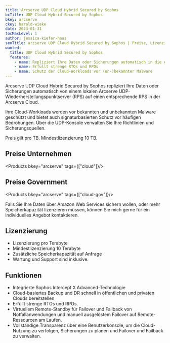 ```yaml
---
title: Arcserve UDP Cloud Hybrid Secured by Sophos
bcTitle: UDP Cloud Hybrid Secured by Sophos
bkey: arcserve
ckey: harald-wieke
date: 2023-01-31
tocMaxLevel: 1
author: jessica-kiefer-haas
seoTitle: arcserve UDP Cloud Hybrid Secured by Sophos | Preise, Lizenzierung, Subscription
wanted:
  title: UDP Cloud Hybrid Secured by Sophos
  features:
    - name: Repliziert Ihre Daten oder Sicherungen automatisch in die Arcserve Cloud
    - name: Erfüllt strenge RTOs und RPOs
    - name: Schutz der Cloud-Workloads vor (un-)bekannter Malware
---
```




<Intro>

Arcserve UDP Cloud Hybrid Secured by Sophos repliziert Ihre Daten oder Sicherungen automatisch von einem lokalen Arcserve UDP-Wiederherstellungspunktserver (RPS) auf einen entsprechende RPS in der Arcserve Cloud.

Ihre Cloud-Workloads werden vor bekannten und unbekannten Malware geschützt und bietet auch signaturbasierten Schutz vor häufigen Bedrohungen. Über die UDP-Konsole verwalten Sie Ihre Richtlinien und Sicherungsquellen.

</Intro>

<TOC />

<Info>

Preis gilt pro TB. Mindestlizenzierung 10 TB.

</Info>

## Preise Unternehmen

<Products bkey="arcserve" tags={["cloud"]}/>

## Preise Government

<Products bkey="arcserve" tags={["cloud-gov"]}/>

<Info>

Falls Sie Ihre Daten über Amazon Web Services sichern wollen, oder mehr Speicherkapazität lizenzieren müssen, können Sie mich gerne für ein individuelles Angebot kontaktieren.

</Info>

## Lizenzierung

<ArrowList>

- Lizenzierung pro Terabyte
- Mindestlizenzierung 10 Terabyte
- Zusätzliche Speicherkapazität auf Anfrage
- Wartung und Support sind inklusive.

</ArrowList>

## Funktionen

<ArrowList>

- Integrierte Sophos Intercept X Advanced-Technologie
- Cloud-basiertes Backup und DR schnell in öffentlichen und privaten Clouds bereitstellen
- Erfüllt strenge RTOs und RPOs.
- Virtuellem Remote-Standby für Failover und Failback von Notfallanwendungen und manuell ausgelöstem Failover auf Remote-Ressourcen am Laufen.
- Vollständige Transparenz über eine Benutzerkonsole, um die Cloud-Nutzung zu verfolgen, Sicherungen zu planen und Failover und Failback zu verwalten.

</ArrowList>
